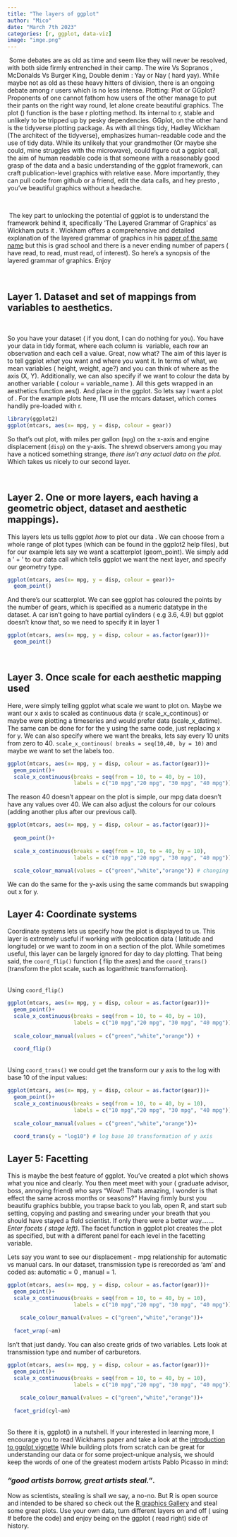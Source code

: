 ```yaml
---
title: "The layers of ggplot"
author: "Mico"
date: "March 7th 2023"
categories: [r, ggplot, data-viz]
image: "imge.png"
---
```


 Some debates are as old as time and seem like they will never be resolved, with both side firmly entrenched in their camp. The wire Vs Sopranos ,  McDonalds Vs Burger King, Double denim : Yay or Nay ( hard yay). While maybe not as old as these heavy hitters of division, there is an ongoing debate among r users which is no less intense. Plotting: Plot or GGplot? Proponents of one cannot fathom how users of the other manage to put their pants on the right way round, let alone create beautiful graphics. The plot () function is the base r plotting method. Its internal to r, stable and unlikely to be tripped up by pesky dependencies. GGplot, on the other hand is the tidyverse plotting package. As with all things tidy, Hadley Wickham (The architect of the tidyverse), emphasizes human-readable code and the use of tidy data. While its unlikely that your grandmother (Or maybe she could, mine struggles with the microwave), could figure out a ggplot call, the aim of human readable code is that someone with a reasonably good grasp of the data and a basic understanding of the ggplot framework, can craft publication-level graphics with relative ease. More importantly, they can pull code from github or a friend, edit the data calls, and hey presto , you've beautiful graphics without a headache. 

\

 The key part to unlocking the potential of ggplot is to understand the framework behind it, specifically 'The Layered Grammar of Graphics' as Wickham puts it . Wickham offers a comprehensive and detailed explanation of the layered grammar of graphics in his [paper of the same name](https://www.tandfonline.com/doi/abs/10.1198/jcgs.2009.07098) but this is grad school and there is a never ending number of papers ( have read, to read, must read, of interest). So here's a synopsis of the layered grammar of graphics. Enjoy

\

## Layer 1. Dataset and set of mappings from variables to aesthetics.

\

So you have your dataset ( if you dont, I can do nothing for you). You have your data in tidy format, where each column is  variable, each row an observation and each cell a value. Great, now what? The aim of this layer is to tell ggplot *what* you want and where you want it. In terms of what, we mean variables ( height, weight, age?) and you can think of where as the axis (X, Y). Additionally, we can also specify if we want to colour the data by another variable ( colour = variable_name ). All this gets wrapped in an aesthetics function aes(). And place in the ggplot. So lets say I want a plot of . For the example plots here, I'll use the mtcars dataset, which comes handily pre-loaded with r.

```r
library(ggplot2)
ggplot(mtcars, aes(x= mpg, y = disp, colour = gear))


```

So that's out plot, with miles per gallon (`mpg`) on the x-axis and engine displacement (`disp`) on the y-axis. The shrewd observers among you may have a noticed something strange, *there isn't any actual data on the plot*. Which takes us nicely to our second layer.

\

## Layer 2. One or more layers, each having a geometric object, dataset and aesthetic mappings).

This layers lets us tells ggplot *how* to plot our data . We can choose from a whole range of plot types (which can be found in the ggplot2 help files), but for our example lets say we want a scatterplot (geom_point). We simply add a ' + ' to our data call which tells ggplot we want the next layer, and specify our geometry type.

```r

ggplot(mtcars, aes(x= mpg, y = disp, colour = gear))+
  geom_point()
```

And there's our scatterplot. We can see ggplot has coloured the points by the number of gears, which is specified as a numeric datatype in the dataset. A car isn't going to have partial cylinders ( e.g 3.6, 4.9) but ggplot doesn't know that, so we need to specify it in layer 1

```r
ggplot(mtcars, aes(x= mpg, y = disp, colour = as.factor(gear)))+
  geom_point()

```

\

## Layer 3. Once scale for each aesthetic mapping used

Here, were simply telling ggplot what scale we want to plot on. Maybe we want our x axis to scaled as continuous data {r scale_x\_continous} or maybe were plotting a timeseries and would prefer data (scale_x\_datime). The same can be done for for the y using the same code, just replacing x for y. We can also specify where we want the breaks, lets say every 10 units from zero to 40. `scale_x_continous( breaks = seq(10,40, by = 10)` and maybe we want to set the labels too.

```r
ggplot(mtcars, aes(x= mpg, y = disp, colour = as.factor(gear)))+
  geom_point()+
  scale_x_continuous(breaks = seq(from = 10, to = 40, by = 10),
                     labels = c("10 mpg","20 mpg", "30 mpg", "40 mpg"))

```

The reason 40 doesn't appear on the plot is simple, our mpg data doesn't have any values over 40. We can also adjust the colours for our colours (adding another plus after our previous call).

```r
ggplot(mtcars, aes(x= mpg, y = disp, colour = as.factor(gear)))+
  
  geom_point()+
  
  scale_x_continuous(breaks = seq(from = 10, to = 40, by = 10),
                     labels = c("10 mpg","20 mpg", "30 mpg", "40 mpg"))+
  
  scale_colour_manual(values = c("green","white","orange")) # changing colours
```

We can do the same for the y-axis using the same commands but swapping out x for y.\

## Layer 4: Coordinate systems

Coordinate systems lets us specify how the plot is displayed to us. This layer is extremely useful if working with geolocation data ( latitude and longitude) or we want to zoom in on a section of the plot. While sometimes useful, this layer can be largely ignored for day to day plotting. That being said, the `coord_flip()` function ( flip the axes) and the `coord_trans()` (transform the plot scale, such as logarithmic transformation).

\
Using `coord_flip()`

```r
ggplot(mtcars, aes(x= mpg, y = disp, colour = as.factor(gear)))+
  geom_point()+
  scale_x_continuous(breaks = seq(from = 10, to = 40, by = 10),
                     labels = c("10 mpg","20 mpg", "30 mpg", "40 mpg"))+
  
  scale_colour_manual(values = c("green","white","orange")) +
  
  coord_flip()
```

\
Using `coord_trans()` we could get the transform our y axis to the log with base 10 of the input values:

```r
ggplot(mtcars, aes(x= mpg, y = disp, colour = as.factor(gear)))+
  geom_point()+
  scale_x_continuous(breaks = seq(from = 10, to = 40, by = 10),
                     labels = c("10 mpg","20 mpg", "30 mpg", "40 mpg"))+
  
  scale_colour_manual(values = c("green","white","orange"))+ 
  
  coord_trans(y = "log10") # log base 10 transformation of y axis
```

## Layer 5: Facetting

This is maybe the best feature of ggplot. You've created a plot which shows what you nice and clearly. You then meet meet with your ( graduate advisor, boss, annoying friend) who says "Wow!! Thats amazing, I wonder is that effect the same across months or seasons?" Having firmly burst you beautifu graphics bubble, you trapse back to you lab, open R, and start sub setting, copying and pasting and swearing under your breath that you should have stayed a field scientist. If only there were a better way....... *Enter facets ( stage left)*. The facet function in ggplot plot creates the plot as specified, but with a different panel for each level in the facetting variable.

Lets say you want to see our displacement - mpg relationship for automatic vs manual cars. In our dataset, transmission type is rerecorded as 'am' and coded as: automatic = 0 , manual = 1.

```r
ggplot(mtcars, aes(x= mpg, y = disp, colour = as.factor(gear)))+
  geom_point()+
  scale_x_continuous(breaks = seq(from = 10, to = 40, by = 10),
                     labels = c("10 mpg","20 mpg", "30 mpg", "40 mpg"))+
  
    scale_colour_manual(values = c("green","white","orange"))+
  
  facet_wrap(~am)
```

Isn't that just dandy. You can also create grids of two variables. Lets look at transmission type and number of carburetors.

```r
ggplot(mtcars, aes(x= mpg, y = disp, colour = as.factor(gear)))+
  geom_point()+
  scale_x_continuous(breaks = seq(from = 10, to = 40, by = 10),
                     labels = c("10 mpg","20 mpg", "30 mpg", "40 mpg"))+
  
    scale_colour_manual(values = c("green","white","orange"))+
  
  facet_grid(cyl~am)
```

\
So there it is, ggplot() in a nutshell. If your interested in learning more, I encourage you to read Wickhams paper and take a look at the [introduction to ggplot vignette](https://ggplot2.tidyverse.org/) While building plots from scratch can be great for understanding our data or for some project-unique analysis, we should keep the words of one of the greatest modern artists Pablo Picasso in mind:

<h3>*"good artists borrow, great artists steal."*.</h3>

Now as scientists, stealing is shall we say, a no-no. But R is open source and intended to be shared so check out the [R graphics Gallery](https://r-graph-gallery.com/) and steal some great plots. Use your own data, turn different layers on and off ( using \# before the code) and enjoy being on the ggplot ( read right) side of history.

## 
